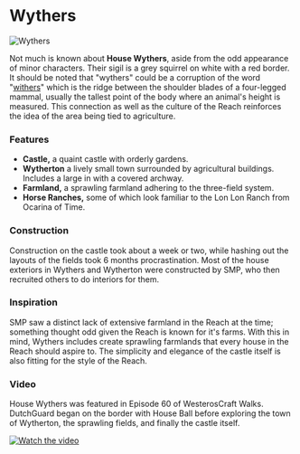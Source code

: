 

# Wythers

<Image
  src="https://cdn.sanity.io/images/1as7cn02/production/47bcad53e854eddc72c6852e40fd4928013dd039-1920x1018.jpg?w=976&h=350&fit=crop&crop=center&auto=format"
  alt="Wythers"
  width={976}
  height={350}
/>

<ProjectDetails
  floatRight
  region="Reach"
  house="House Wythers"
  type="Castle"
  status="Completed"
  warp="/warp wythers"
  projectLead="SMP"
  dateStarted="November 13, 2014"
  dateCompleted="November 13, 2014"
/>

Not much is known about **House Wythers**, aside from the odd appearance of minor characters. Their sigil is a grey squirrel on white with a red border. It should be noted that "wythers" could be a corruption of the word "[withers](https://en.wikipedia.org/wiki/Withers)" which is the ridge between the shoulder blades of a four-legged mammal, usually the tallest point of the body where an animal's height is measured. This connection as well as the culture of the Reach reinforces the idea of the area being tied to agriculture.

### Features

- **Castle,** a quaint castle with orderly gardens.
- **Wytherton** a lively small town surrounded by agricultural buildings. Includes a large in with a covered archway.
- **Farmland,** a sprawling farmland adhering to the three-field system.
- **Horse Ranches,** some of which look familiar to the Lon Lon Ranch from Ocarina of Time.

### Construction

Construction on the castle took about a week or two, while hashing out the layouts of the fields took 6 months procrastination. Most of the house exteriors in Wythers and Wytherton were constructed by SMP, who then recruited others to do interiors for them.

### Inspiration

SMP saw a distinct lack of extensive farmland in the Reach at the time; something thought odd given the Reach is known for it's farms. With this in mind, Wythers includes create sprawling farmlands that every house in the Reach should aspire to. The simplicity and elegance of the castle itself is also fitting for the style of the Reach.

### Video

House Wythers was featured in Episode 60 of WesterosCraft Walks. DutchGuard began on the border with House Ball before exploring the town of Wytherton, the sprawling fields, and finally the castle itself.

[![Watch the video](https://img.youtube.com/vi/uH7Z6iTOgC0/0.jpg)](https://www.youtube.com/embed/uH7Z6iTOgC0)
